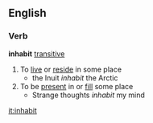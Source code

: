 ==English==
===Verb===
'''inhabit''' [[transitive]]
# To [[live]] or [[reside]] in some place
#* the Inuit ''inhabit'' the Arctic
# To be [[present]] in or [[fill]] some place
#* Strange thoughts ''inhabit'' my mind

[[it:inhabit]]